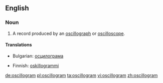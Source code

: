 ==English==

===Noun===
{{en-noun}}

# A record produced by an [[oscillograph]] or [[oscilloscope]].

====Translations====
{{trans-top|produced by oscillograph}}
* Bulgarian: [[осцилограма]] {{f}}
{{trans-mid}}
* Finnish: [[oskillogrammi]]
{{trans-bottom}}

[[de:oscillogram]]
[[pl:oscillogram]]
[[ta:oscillogram]]
[[vi:oscillogram]]
[[zh:oscillogram]]